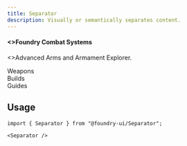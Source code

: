 ```yaml
---
title: Separator
description: Visually or semantically separates content.
---
```


<ComponentPreview>
  <div>
    <div
      style={{
        display: "flex",
        flexDirection: "column",
        lineHeight: 1,
        gap: "var(--spacing-0-half)",
      }}
    >
      <h4 style={{ margin: 0, color: "var(--grayTextContrast)" }}>
        <>Foundry Combat Systems</>
      </h4>
      <p style={{ margin: 0, color: "var(--grayText)" }}>
        <>Advanced Arms and Armament Explorer.</>
      </p>
    </div>
    <Separator style={{ marginBlock: "var(--spacing-1-half)" }} />
    <div
      style={{
        display: "flex",
        alignItems: "center",
        gap: "var(--spacing-2)",
        fontSize: "var(--font-size-regular)",
        color: "var(--grayTextContrast)",
        height: "var(--spacing-2)",
      }}
    >
      <div>Weapons</div>
      <Separator orientation="vertical" />
      <div>Builds</div>
      <Separator orientation="vertical" />
      <div>Guides</div>
    </div>
  </div>
</ComponentPreview>

## Usage

```tsx
import { Separator } from "@foundry-ui/Separator";
```

```tsx
<Separator />
```
